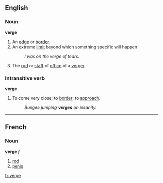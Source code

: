 ==English==
===Noun===
'''verge'''

#An [[edge]] or [[border]].
#An extreme [[limit]] beyond which something specific will happen
#:''I was on the verge of tears.''
#The [[rod]] or [[staff]] of [[office]] of a [[verger]].

===Intransitive verb===
'''verge'''
#To come very close; to [[border]]; to [[approach]].
#:''Bungee jumping '''verges''' on insanity.''

----

==French==
===Noun===
'''verge''' ''f''

# [[rod]]
# [[penis]]

[[fr:verge]]